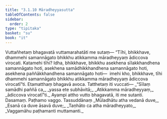 ```yaml
---
title: "3.1.10 Māradheyyasutta"
tableOfContents: false
sidebar:
  order: 2
type: "tipitaka"
basket: "su"
book: "it"
---
```



<DynamicBreadcrumb />

<Division number="59" book="it">

<Paragraph number="379" book="it">
Vuttañhetaṃ bhagavatā vuttamarahatāti me sutaṃ—
</Paragraph>

<Paragraph number="380" book="it">
“Tīhi, bhikkhave, dhammehi samannāgato bhikkhu atikkamma māradheyyaṃ ādiccova virocati. Katamehi tīhi? Idha, bhikkhave, bhikkhu asekhena sīlakkhandhena samannāgato hoti, asekhena samādhikkhandhena samannāgato hoti, asekhena paññākkhandhena samannāgato hoti—  imehi kho, bhikkhave, tīhi dhammehi samannāgato bhikkhu atikkamma māradheyyaṃ ādiccova virocatī”ti. Etamatthaṃ bhagavā avoca. Tatthetaṃ iti vuccati—
</Paragraph>

<Paragraph number="381" type="verses" book="it">
_“Sīlaṃ samādhi paññā ca,_  
_yassa ete subhāvitā;_  
_Atikkamma māradheyyaṃ,_  
_ādiccova virocatī”ti._  

</Paragraph>

<Paragraph number="382" book="it">
Ayampi attho vutto bhagavatā, iti me sutanti.

</Paragraph>
</Division>

<Paragraph number="383" type="center" book="it">
Dasamaṃ.



</Paragraph>

<Paragraph number="384" type="center" book="it">
Paṭhamo vaggo.



</Paragraph>

<Paragraph number="385" type="center" book="it">
Tassuddānaṃ


</Paragraph>

<Paragraph number="386" type="verses" book="it">
_Mūladhātu atha vedanā duve,_  
_Esanā ca duve āsavā duve;_  
_Taṇhāto ca atha māradheyyato,_  
_Vaggamāhu paṭhamanti muttamanti._
</Paragraph>